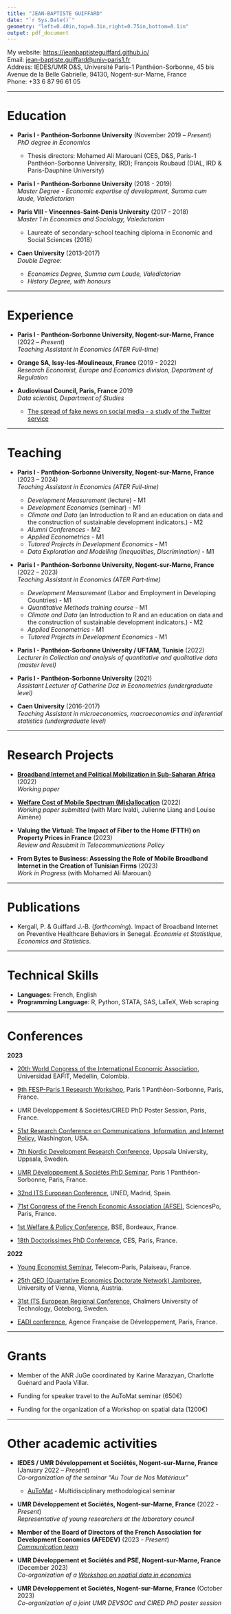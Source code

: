 ```yaml
---
title: "JEAN-BAPTISTE GUIFFARD"
date: "`r Sys.Date()`"
geometry: "left=0.40in,top=0.3in,right=0.75in,bottom=0.1in"
output: pdf_document
---
```




My website: [https://jeanbaptisteguiffard.github.io/](https://jeanbaptisteguiffard.github.io/)  
Email: [jean-baptiste.guiffard@univ-paris1.fr](mailto:jean-baptiste.guiffard@univ-paris1.fr)  
Address: IEDES/UMR D&S, Université Paris-1 Panthéon-Sorbonne, 45 bis Avenue de la Belle Gabrielle, 94130, Nogent-sur-Marne, France  
Phone: +33 6 87 96 61 05

----

# Education

- **Paris I - Panthéon-Sorbonne University** (November 2019 – *Present*)  
  *PhD degree in Economics*
  - Thesis directors: Mohamed Ali Marouani (CES, D&S, Paris-1 Panthéon-Sorbonne University, IRD); François Roubaud (DIAL, IRD & Paris-Dauphine University)

- **Paris I - Panthéon-Sorbonne University** (2018 - 2019)\
  *Master Degree - Economic expertise of development, Summa cum laude, Valedictorian*
  
- **Paris VIII - Vincennes-Saint-Denis University** (2017 - 2018)\
  *Master 1 in Economics and Sociology, Valedictorian*
  - Laureate of secondary-school teaching diploma in Economic and Social Sciences (2018)
  
- **Caen University** (2013-2017)\
  *Double Degree:*
  - *Economics Degree, Summa cum Laude, Valedictorian*
  - *History Degree, with honours*

----

# Experience

- **Paris I - Panthéon-Sorbonne University, Nogent-sur-Marne, France** (2022 – *Present*)  
  *Teaching Assistant in Economics (ATER Full-time)*

- **Orange SA, Issy-les-Moulineaux, France** (2019 - 2022)\
  *Research Economist, Europe and Economics division, Department of Regulation* 


- **Audiovisual Council, Paris, France** 2019\
  *Data scientist, Department of Studies*
  - [The spread of fake news on social media - a study of the Twitter service](https://www.csa.fr/Informer/Collections-du-CSA/Focus-Toutes-les-etudes-et-les-comptes-rendus-synthetiques-proposant-un-zoom-sur-un-sujet-d-actualite/La-propagation-des-fausses-informations-sur-les-reseaux-sociaux-etude-de-la-plateforme-Twitter)
  
----

# Teaching

- **Paris I - Panthéon-Sorbonne University, Nogent-sur-Marne, France** (2023 – 2024)\
  *Teaching Assistant in Economics (ATER Full-time)*
  - *Development Measurement* (lecture) - M1
  - *Development Economics* (seminar) - M1
  - *Climate and Data* (an Introduction to R and an education on data and the construction of sustainable development indicators.) - M2
  - *Alumni Conferences* - M2
  - *Applied Econometrics* - M1
  - *Tutored Projects in Development Economics* - M1
  - *Data Exploration and Modelling (Inequalities, Discrimination)* - M1


- **Paris I - Panthéon-Sorbonne University, Nogent-sur-Marne, France** (2022 – 2023)\
  *Teaching Assistant in Economics (ATER Part-time)*
  - *Development Measurement* (Labor and Employment in Developing Countries) - M1
  - *Quantitative Methods training course* - M1
  - *Climate and Data* (an Introduction to R and an education on data and the construction of sustainable development indicators.) - M2
  - *Applied Econometrics* - M1
  - *Tutored Projects in Development Economics* - M1

- **Paris I - Panthéon-Sorbonne University / UFTAM, Tunisie** (2022)\
  *Lecturer in Collection and analysis of quantitative and qualitative data (master level)*

- **Paris I - Panthéon-Sorbonne University** (2021)\
  *Assistant Lecturer of Catherine Doz in Econometrics (undergraduate level)* 

- **Caen University** (2016-2017)\
  *Teaching Assistant in microeconomics, macroeconomics and inferential statistics (undergraduate level)*



----

# Research Projects

- [**Broadband Internet and Political Mobilization in Sub-Saharan Africa**](https://papers.ssrn.com/sol3/papers.cfm?abstract_id=4247083) (2022)\
  *Working paper* 
  
- [**Welfare Cost of Mobile Spectrum (Mis)allocation**](https://cepr.org/publications/dp18016) (2022) \
  *Working paper submitted* (with Marc Ivaldi, Julienne Liang and Louise Aïmène) 

- **Valuing the Virtual: The Impact of Fiber to the Home (FTTH) on Property Prices in France** (2023)\
  *Review and Resubmit in Telecommunications Policy*

- **From Bytes to Business: Assessing the Role of Mobile Broadband Internet in the Creation of Tunisian Firms** (2023)\
  *Work in Progress* (with Mohamed Ali Marouani) 


<!---
%{\bf Migration Dynamics in West Africa on Long Period} \hfill { 2022} 
%\\{ \textit {Work in Progress (with Karine Marazyan and Antoine Castet)}} 
{\bf What Do Randomistas Tell us about Governance ? A Systematic Review of Randomized Control Trials in the Field of Governance } \hfill { 2019} 
\\{ \textit {Master Thesis with François Roubaud and Mireille Razafindrakoto, IRD-Dial}} 
 The Relationship between License Duration and Telecom Investment in Africa and the Middle East : an Econometric Analysis} \hfill { 2020} 
\\{ \textit {Working paper}} 
--->

----

# Publications

- Kergall, P. & Guiffard J.‐B. (*forthcoming*). Impact of Broadband Internet on Preventive Healthcare Behaviors in Senegal. *Economie et Statistique, Economics and Statistics*.


----

# Technical Skills

- **Languages**: French, English
- **Programming Language**: R, Python, STATA, SAS, LaTeX, Web scraping


----

# Conferences

**2023**

- [20th World Congress of the International Economic Association](https://ieawc2023.org/), Universidad EAFIT, Medellin, Colombia. 

- [9th FESP-Paris 1 Research Workshop](https://fesp-eg.org/wp-content/uploads/2023/03/Call_9thFEPS_Paris1.pdf), Paris 1 Panthéon-Sorbonne, Paris, France. 

- UMR Développement & Sociétés/CIRED PhD Poster Session, Paris, France. 

- [51st Research Conference on Communications, Information, and Internet Policy](http://www.tprcweb.com/overview-2023), Washington, USA.

- [7th Nordic Development Research Conference](https://www.nordev2023.se/), Uppsala University, Uppsala, Sweden.

- [UMR Développement & Sociétés PhD Seminar](https://umr-devsoc.pantheonsorbonne.fr/), Paris 1 Panthéon-Sorbonne, Paris, France.

- [32nd ITS European Conference](https://itseurope.org/2023/), UNED, Madrid, Spain.

- [71st Congress of the French Economic Association (AFSE)](https://afse2023.sciencesconf.org/), SciencesPo, Paris, France.

- [1st Welfare & Policy Conference](https://wapsociety.org/event/conference-individual-and-collective-responses-to-a-troubled-world), BSE, Bordeaux, France.

- [18th Doctorissimes PhD Conference](https://sites.google.com/site/doctorissimes3/18th-doctorissimes-2023), CES, Paris, France.


**2022**

- [Young Economist Seminar](https://www.digitaleconomics-paris.fr/young-economist-seminar), Telecom-Paris, Palaiseau, France.

- [25th QED (Quantative Economics Doctorate Network) Jamboree](https://www.vgse.at/about-vgse/qed-network/), University of Vienna, Vienna, Austria.

- [31st ITS European Regional Conference](https://itseurope.org/2022/), Chalmers University of Technology, Goteborg, Sweden.

- [EADI conference](https://iedes.pantheonsorbonne.fr/evenements/iedes-eadi-france-journee-detude-internationale), Agence Française de Développement, Paris, France.


----

# Grants

- Member of the ANR JuGe coordinated by Karine Marazyan, Charlotte Guénard and Paola Villar.

- Funding for speaker travel to the AuToMat seminar (650€)

- Funding for the organization of a Workshop on spatial data (1200€)



----

# Other academic activities

- **IEDES / UMR Développement et Sociétés, Nogent-sur-Marne, France** (January 2022 – *Present*)\
  *Co-organization of the seminar "Au Tour de Nos Matériaux"*
  - [AuToMat](https://jeanbaptisteguiffard.github.io/automat.html) - Multidisciplinary methodological seminar

- **UMR Développement et Sociétés, Nogent-sur-Marne, France** (2022 - *Present*) \
  *Representative of young researchers at the laboratory council* 

- **Member of the Board of Directors of the French Association for Development Economics (AFEDEV)** (2023 - *Present*) \
  [*Communication team*](https://afedev.fr/)
  
- **UMR Développement et Sociétés and PSE, Nogent-sur-Marne, France** (December 2023)\
  *Co-organization of a [Workshop on spatial data in economics](https://umr-devsoc.pantheonsorbonne.fr/evenements/journee-detudes-donnees-spatiales-nouvelles-sources-nouvelles-perspectives)*
  
- **UMR Développement et Sociétés, Nogent-sur-Marne, France** (October 2023)\
  *Co-organization of a joint UMR DEVSOC and CIRED PhD poster session*


